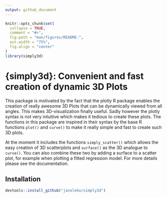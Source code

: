 ```yaml
---
output: github_document
---
```


```r
knitr::opts_chunk$set(
  collapse = TRUE,
  comment = "#>",
  fig.path = "man/figures/README-",
  out.width = "75%",
  fig.align = "center"
)
library(simply3d)
```

# {simply3d}: Convenient and fast creation of dynamic 3D Plots

This package is motivated by the fact that the plotly R package enables the creation of really awesome 3D Plots that can be dynamically viewed from all angles. This makes 3D-visualization finally useful. Sadly however the plotly syntax is not very intuitive which makes it tedious to create these plots. The functions in this package are inspired in their syntax by the base R functions `plot()` and `curve()` to make it really simple and fast to create such 3D plots.

At the moment it includes the functions `simply_scatter()` which allows the easy creation of 3D scatterplots and `surface()` as the 3D analogue to `curve()`. You can also combine these two by adding a surface to a scatter plot, for example when plotting a fitted regression model. For more details please see the documentation.

## Installation

```r
devtools::install_github("janoleko/simply3d")
```
